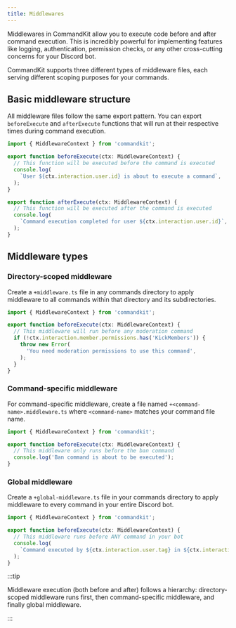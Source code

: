 ```yaml
---
title: Middlewares
---
```


Middlewares in CommandKit allow you to execute code before and after
command execution. This is incredibly powerful for implementing
features like logging, authentication, permission checks, or any other
cross-cutting concerns for your Discord bot.

CommandKit supports three different types of middleware files, each
serving different scoping purposes for your commands.

## Basic middleware structure

All middleware files follow the same export pattern. You can export
`beforeExecute` and `afterExecute` functions that will run at their
respective times during command execution.

```ts title="src/app/commands/+middleware.ts"
import { MiddlewareContext } from 'commandkit';

export function beforeExecute(ctx: MiddlewareContext) {
  // This function will be executed before the command is executed
  console.log(
    `User ${ctx.interaction.user.id} is about to execute a command`,
  );
}

export function afterExecute(ctx: MiddlewareContext) {
  // This function will be executed after the command is executed
  console.log(
    `Command execution completed for user ${ctx.interaction.user.id}`,
  );
}
```

## Middleware types

### Directory-scoped middleware

Create a `+middleware.ts` file in any commands directory to apply
middleware to all commands within that directory and its
subdirectories.

```ts title="src/app/commands/(Moderation)/+middleware.ts"
import { MiddlewareContext } from 'commandkit';

export function beforeExecute(ctx: MiddlewareContext) {
  // This middleware will run before any moderation command
  if (!ctx.interaction.member.permissions.has('KickMembers')) {
    throw new Error(
      'You need moderation permissions to use this command',
    );
  }
}
```

### Command-specific middleware

For command-specific middleware, create a file named
`+<command-name>.middleware.ts` where `<command-name>` matches your
command file name.

```ts title="src/app/commands/+ban.middleware.ts"
import { MiddlewareContext } from 'commandkit';

export function beforeExecute(ctx: MiddlewareContext) {
  // This middleware only runs before the ban command
  console.log('Ban command is about to be executed');
}
```

### Global middleware

Create a `+global-middleware.ts` file in your commands directory to
apply middleware to every command in your entire Discord bot.

```ts title="src/app/commands/+global-middleware.ts"
import { MiddlewareContext } from 'commandkit';

export function beforeExecute(ctx: MiddlewareContext) {
  // This middleware runs before ANY command in your bot
  console.log(
    `Command executed by ${ctx.interaction.user.tag} in ${ctx.interaction.guild?.name || 'DMs'}`,
  );
}
```

:::tip

Middleware execution (both before and after) follows a hierarchy:
directory-scoped middleware runs first, then command-specific
middleware, and finally global middleware.

:::
